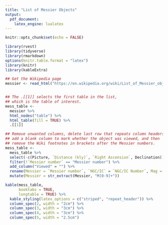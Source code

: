 ```yaml
---
title: "List of Messier Objects"
output: 
  pdf_document:
    latex_engine: lualatex
---
```


```r
knitr::opts_chunk$set(echo = FALSE)
```

```r
library(rvest)
library(tidyverse)
library(rmarkdown)
options(knitr.table.format = "latex")
library(knitr)
library(kableExtra)

## Get the Wikipedia page
messier <- read_html("https://en.wikipedia.org/wiki/List_of_Messier_objects")


## The .[[1]] selects the first table in the list,
## which is the table of interest.
mess_table <-
  messier %>%
  html_nodes("table") %>%
  html_table(fill = TRUE) %>%
  .[[1]]

## Remove unwanted columns, delete last row that repeats column headers, 
## add a blank column to mark whether the object was viewed, and then
## remove the Wiki footnotes in brackets after the Messier numbers.
mess_table <- 
  mess_table %>% 
  select(-c(Picture, `Distance (kly)`, `Right Ascension`, Declination)) %>% 
  filter(!`Messier number` == "Messier number") %>% 
  add_column("Viewed" = "") %>% 
  rename(Messier = `Messier number`, `NGC/IC` = `NGC/IC Number`, Mag = `Apparent magnitude`) %>% 
  mutate(Messier = str_extract(Messier, "M[0-9]+")) 
```

```r
kable(mess_table, 
      booktabs = TRUE, 
      longtable = TRUE) %>% 
  kable_styling(latex_options = c("striped", "repeat_header")) %>% 
  column_spec(2, width = "2cm") %>% 
  column_spec(3, width = "3cm") %>% 
  column_spec(4, width = "3cm") %>% 
  column_spec(5, width = "2.5cm")

```
